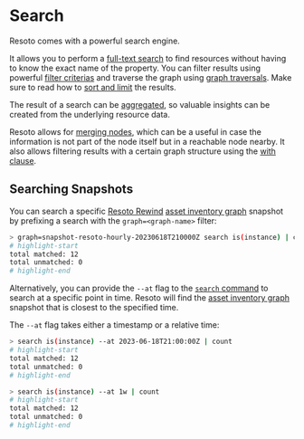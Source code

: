 # Search

Resoto comes with a powerful search engine.

It allows you to perform a [full-text search](./full-text.mdx) to find resources without having to know the exact name of the property. You can filter results using powerful [filter criterias](./filters.mdx) and traverse the graph using [graph traversals](./traversals.mdx). Make sure to read how to [sort and limit](./sort-and-limit.mdx) the results.

The result of a search can be [aggregated](./aggregation.mdx), so valuable insights can be created from the underlying resource data.

Resoto allows for [merging nodes](./merging-nodes.mdx), which can be a useful in case the information is not part of the node itself but in a reachable node nearby. It also allows filtering results with a certain graph structure using the [with clause](./with-clause.mdx).

<DocCardList />

## Searching Snapshots

You can search a specific [Resoto Rewind](/rewind) [asset inventory graph](../../concepts/asset-inventory-graph/index.mdx) snapshot by prefixing a search with the `graph=<graph-name>` filter:

```bash
> graph=snapshot-resoto-hourly-20230618T210000Z search is(instance) | count
# highlight-start
total matched: 12
total unmatched: 0
# highlight-end
```

Alternatively, you can provide the `--at` flag to the [`search` command](../cli/search-commands/search.mdx) to search at a specific point in time. Resoto will find the [asset inventory graph](../../concepts/asset-inventory-graph/index.mdx) snapshot that is closest to the specified time.

The `--at` flag takes either a timestamp or a relative time:

```bash
> search is(instance) --at 2023-06-18T21:00:00Z | count
# highlight-start
total matched: 12
total unmatched: 0
# highlight-end
```

```bash
> search is(instance) --at 1w | count
# highlight-start
total matched: 12
total unmatched: 0
# highlight-end
```
